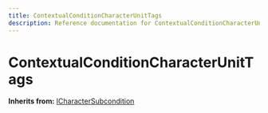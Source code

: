 ```yaml
---
title: ContextualConditionCharacterUnitTags
description: Reference documentation for ContextualConditionCharacterUnitTags meta class
---
```



# ContextualConditionCharacterUnitTags

**Inherits from:** [ICharacterSubcondition](/classes/icharactersubcondition)

<ClassDetails file="/db/classes/ContextualConditionCharacterUnitTags.1762b0ce5be4.json" />
